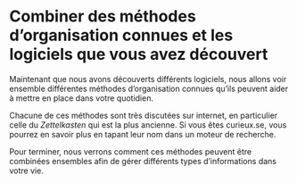 # Combiner des méthodes d'organisation connues et les logiciels que vous avez découvert

Maintenant que nous avons découverts différents logiciels, nous allons voir ensemble différentes méthodes d'organisation connues qu'ils peuvent aider à mettre en place dans votre quotidien.

Chacune de ces méthodes sont très discutées sur internet, en particulier celle du *Zettelkasten* qui est la plus ancienne. Si vous êtes curieux.se, vous pourrez en savoir plus en tapant leur nom dans un moteur de recherche.

Pour terminer, nous verrons comment ces méthodes peuvent être combinées ensembles afin de gérer différents types d'informations dans votre vie.
